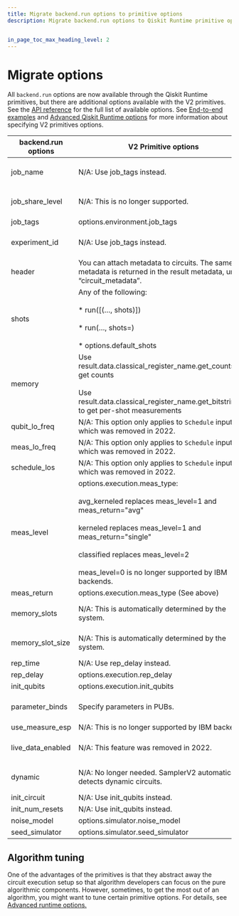 ```yaml
---
title: Migrate backend.run options to primitive options
description: Migrate backend.run options to Qiskit Runtime primitive options


in_page_toc_max_heading_level: 2
---
```


# Migrate options

All `backend.run` options are now available through the Qiskit Runtime primitives, but there are additional options available with the V2 primitives.  See the [API reference](/api/qiskit-ibm-runtime/options) for the full list of available options. See [End-to-end examples](qiskit-runtime-examples) and [Advanced Qiskit Runtime options](../../run/advanced-runtime-options) for more information about specifying V2 primitives options. 

| backend.run options | V2 Primitive options                                                                                                  | Notes                                                                                                                                |
|---------------------|-----------------------------------------------------------------------------------------------------------------------|--------------------------------------------------------------------------------------------------------------------------------------|
| job_name            | N/A: Use job_tags instead.                                                                                            | ibmq-provider only                                                                                                                   |
| job_share_level     | N/A: This is no longer supported.                                                            | ibmq-provider only                                                                                                                   |
| job_tags            | options.environment.job_tags                                                                                          |                                                                                                                                      |
| experiment_id       | N/A: Use job_tags instead.                                                                                            | ibmq-provider only                                                                                                                   |
| header              | You can attach metadata to circuits. The same metadata is returned in the result metadata, under “circuit_metadata”.  |                                                                                                                                      |
| shots               | Any of the following: <br></br>* run([(…, shots)]) <br></br>* run(…, shots=) <br></br>* options.default_shots                                                |                                                                                                                                      |
| memory              | Use result.data.classical_register_name.get_counts() to get counts <br></br>Use result.data.classical_register_name.get_bitstrings() to get per-shot measurements    |                                                                                          |
| qubit_lo_freq       | N/A: This option only applies to `Schedule` inputs, which was removed in 2022.                                     |                                                                                                                                      |
| meas_lo_freq        | N/A: This option only applies to `Schedule` inputs, which was removed in 2022.                                     |                                                                                                                                      |
| schedule_los        | N/A: This option only applies to `Schedule` inputs, which was removed in 2022.                                     |                                                                                                                                      |
| meas_level          | options.execution.meas_type: <br></br>avg_kerneled replaces meas_level=1 and meas_return="avg" <br></br>kerneled replaces meas_level=1 and meas_return="single" <br></br>classified replaces meas_level=2 <br></br>meas_level=0 is no longer supported by IBM backends.                                                                                           |   |
| meas_return         | options.execution.meas_type (See above)                                                                                          |                                                                                                                   |
| memory_slots        | N/A: This is automatically determined by the system.                                                                  | ibmq-provider only                                                                                                                   |
| memory_slot_size    | N/A: This is automatically determined by the system.                                                                  | ibmq-provider only                                                                                                                   |
| rep_time            | N/A: Use rep_delay instead.                                                                                           |                                                                                                                                      |
| rep_delay           | options.execution.rep_delay                                                                                           |                                                                                                                                      |
| init_qubits         | options.execution.init_qubits                                                                                         |                                                                                                                                      |
| parameter_binds     | Specify parameters in PUBs.                                                                                           | ibmq-provider only                                                                                                                   |
| use_measure_esp     | N/A: This is no longer supported by IBM backends.                                                                     |                                                                                                                                      |
| live_data_enabled   | N/A: This feature was removed in 2022.                                                                                | ibmq-provider only                                                                                                                   |
| dynamic             | N/A: No longer needed. SamplerV2 automatically detects dynamic circuits.                                              | ibm-provider only                                                                                                                    |
| init_circuit        | N/A: Use init_qubits instead.                                                                                         |                                                                                                                                      |
| init_num_resets     | N/A: Use init_qubits instead.                                                                                         |                                                                                                                                      |
| noise_model         | options.simulator.noise_model                                                                                         |                                                                                                                                      |
| seed_simulator      | options.simulator.seed_simulator                                                                                      |                                                                                                                                      |

## Algorithm tuning

One of the advantages of the primitives is that they abstract away the
circuit execution setup so that algorithm developers can focus on the
pure algorithmic components. However, sometimes, to get the most out of
an algorithm, you might want to tune certain primitive options. For details, see [Advanced runtime options.](../../run/advanced-runtime-options)

